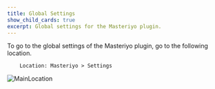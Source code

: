 ```yaml
---
title: Global Settings
show_child_cards: true
excerpt: Global settings for the Masteriyo plugin.
---
```


To go to the global settings of the Masteriyo plugin, go to the following location.

        Location: Masteriyo > Settings

![MainLocation](https://user-images.githubusercontent.com/75772539/229495647-c4f1440f-7e82-4369-9790-9fabcb791933.png)
